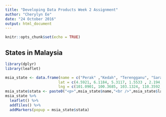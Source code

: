```yaml
---
title: "Developing Data Products Week 2 Assignment"
author: "Cherylyn Ee"
date: "24 October 2016"
output: html_document
---
```


```r
knitr::opts_chunk$set(echo = TRUE)
```

## States in Malaysia
```r
library(dplyr)
library(leaflet)
```

```r
msia_state <- data.frame(name = c("Perak" ,"Kedah", "Terengganu", "Sarawak", "Melaka", "Selangor", "Pahang" ,"Sabah" ,"Kelantan" ,"Negeri Sembilan", "Penang","Perlis","Johor"),
                        lat = c(4.5921, 6.1184, 5.3117, 1.5533 , 2.194, 3.509247, 3.974341, 5.420404, 6.125397,2.731813, 5.285153, 6.443589, 1.9344),
                        lng = c(101.0901, 100.3685, 103.1324, 110.3592,102.2491, 101.524803, 102.438057, 116.796783, 102.238068, 102.252502, 100.456238, 100.216599, 103.358727))
msia_state$stata <- paste0("<p>",msia_state$name,"<br />",msia_state$lat,", ",msia_state$lng,"</p>")
msia_state %>%
  leaflet() %>%
  addTiles() %>%
  addMarkers(popup = msia_state$stata)
```


